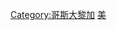 {{Catnav|頁面分類|地理|国家|按國家分類|各國人物}}
{{Catnav|頁面分類|各種主題的頁面分類|按國家分類|各國人物}}
{{Catnav|頁面分類|人物|各國人物}}
{{Commons category|People of Costa Rica}}

[[Category:哥斯大黎加|Category:哥斯大黎加]]
[[Category:各國人物|美]]
